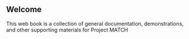 ## Welcome {.unnumbered}

This web book is a collection of general documentation, demonstrations, and other supporting materials for Project MATCH
